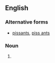 {{also|pissants|piss ants}}

==English==

===Alternative forms===
* [[pissants]], [[piss ants]]

===Noun===
{{head|en|noun form}}

# {{plural of|en|piss-ant}}